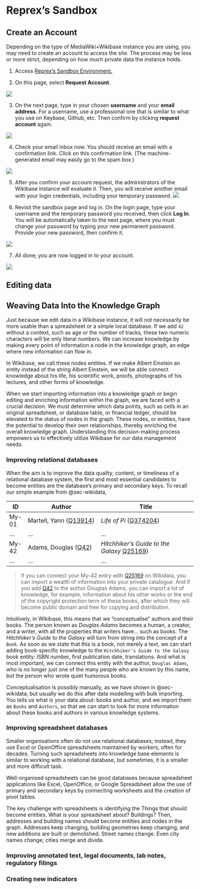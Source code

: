 # Reprex's Sandbox

## Create an Account {#sec-opencollections-create-account}

Depending on the type of MediaWiki+Wikibase instance you are using, you may need to create an account to access the site. The process may be less or more strict, depending on how much private data the instance holds.

1.  Access [Reprex's Sandbox Environment.](https://reprexbase.eu/sandbox/index.php?title=Main_Page)

2.  On this page, select **Request Account**.

![](png/wikibase/request-account_1.png)

3.  On the next page, type in your chosen **username** and your **email address**. For a username, use a professional one that is similar to what you use on Keybase, Github, etc. Then confirm by clicking **request account** again.

![](png/wikibase/request-account_2.png)

4.  Check your email inbox now. You should receive an email with a confirmation link. Click on this confirmation link. (The machine-generated email may easily go to the spam box.)

![](png/wikibase/request-account_confirmation-email.png)

5.  After you confirm your account request, the administrators of the Wikibase instance will evaluate it. Then, you will receive another email with your login credentials, including your temporary password. ![](png/wikibase/request-account_email-with-temporary-login-credentials.png)

6.  Revisit the sandbox page and log in. On the login page, type your username and the temporary password you received, then click **Log In**. You will be automatically taken to the next page, where you must change your password by typing your new permanent password. Provide your new password, then confirm it.

![](png/wikibase/request-account_log-in-page.png)

7.  All done; you are now logged in to your account.

![](png/wikibase/request-account_logged-in.png)

## Editing data

## Weaving Data Into the Knowledge Graph

Just because we edit data in a Wikibase instance, it will not necessarily be more usable than a spreadsheet or a simple local database. If we add `42` without a context, such as age or the number of tracks, these two numeric characters will be only literal numbers. We can increase knowledge by making every point of information a node in the knowledge graph, an edge where new information can flow in.

In Wikibase, we call these nodes entities. If we make Albert Einstein an entity instead of the string Albert Einstein, we will be able connect knowledge about his life, his scientific work, proofs, photographs of his lectures, and other forms of knowledge.

When we start importing information into a knowledge graph or begin editing and enriching information within the graph, we are faced with a crucial decision. We must determine which data points, such as cells in an original spreadsheet, or database table, or financial ledger, should be elevated to the status of nodes in the graph. These nodes, or entities, have the potential to develop their own relationships, thereby enriching the overall knowledge graph. Understanding this decision-making process empowers us to effectively utilize Wikibase for our data management needs.

### Improving relational databases

When the aim is to improve the data quality, content, or timeliness of a relational database system, the first and most essential candidates to become entities are the database's primary and secondary keys. To recall our simple example from @sec-wikidata,

| ID    | Author                                                         | Title                                                                              |
|-------|----------------------------------------------------------------|------------------------------------------------------------------------------------|
| My-01 | Martell, Yann ([Q13914](https://www.wikidata.org/wiki/Q13914)) | *Life of Pi* ([Q374204](https://www.wikidata.org/wiki/Q374204))                    |
| ...   | ...                                                            | ...                                                                                |
| My-42 | Adams, Douglas ([Q42](https://www.wikidata.org/wiki/Q42))      | *Hitchhiker's Guide to the Galaxy* [Q25169](https://www.wikidata.org/wiki/Q25169)) |
| ...   | ...                                                            | ...                                                                                |

> If you can connect your My-42 entry with [Q25169](https://www.wikidata.org/wiki/Q25169) on Wikidata, you can import a wealth of information into your private catalogue. And if you add [Q42](https://www.wikidata.org/wiki/Q42) to the author Douglas Adams, you can import a lot of knowledge, for example, information about his other works or the end of the copyright protection term of these books, after which they will become public domain and free for copying and distribution.

Intuitively, in Wikibase, this means that we "conceptualise" authors and their books. The person known as *Douglas Adams* becomes a human, a creator, and a writer, with all the properties that writers have... such as books. The *Hitchhiker's Guide to the Galaxy* will turn from string into the concept of a `Book`. As soon as we state that this is a book, not merely a text, we can start adding book-specific knowledge to the `Hitchhiker's Guide to the Galaxy` book entity: ISBN number, first publication date, translations. And what is most important, we can connect this entity with the author, `Douglas Adams`, who is no longer just one of the many people who are known by this name, but the person who wrote quiet humorous books.

Conceptualisation is possibly manually, as we have shown in @sec-wikidata; but usually we do this after data modelling with bulk importing. You tells us what is your data about: books and author, and we import them as `Books` and `Authors`, so that we can start to look for more information about these books and authors in various knowledge systems.

### Improving spreadsheet databases

Smaller organisations often do not use relational databases; instead, they use Excel or OpenOffice spreadsheets maintained by workers, often for decades. Turning such spreadsheets into knowledge base elements is similar to working with a relational database, but sometimes, it is a smaller and more difficult task.

Well-organised spreadsheets can be good databases because spreadsheet applications like Excel, OpenOffice, or Google Spreadsheet allow the use of primary and secondary keys by connecting worksheets and the creation of pivot tables.

The key challenge with spreadsheets is identifying the Things that should become entities. What is your spreadsheet about? Buildings? Then, addresses and building names should become entities and nodes in the graph. Addresses keep changing, building geometries keep changing, and new additions are built or demolished. Street names change. Even city names change; cities merge and divide.

### Improving annotated text, legal documents, lab notes, regulatory filings

### Creating new indicators
